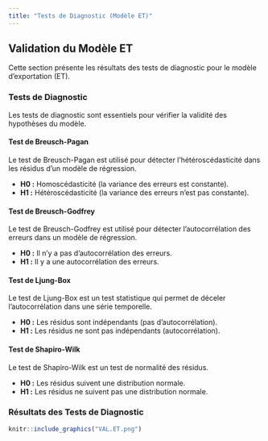 ```yaml
---
title: "Tests de Diagnostic (Modèle ET)"
---
```


## Validation du Modèle ET

Cette section présente les résultats des tests de diagnostic pour le modèle d'exportation (ET).

### Tests de Diagnostic

Les tests de diagnostic sont essentiels pour vérifier la validité des hypothèses du modèle.

#### Test de Breusch-Pagan

Le test de Breusch-Pagan est utilisé pour détecter l'hétéroscédasticité dans les résidus d'un modèle de régression.

- **H0 :** Homoscédasticité (la variance des erreurs est constante).
- **H1 :** Hétéroscédasticité (la variance des erreurs n'est pas constante).

#### Test de Breusch-Godfrey

Le test de Breusch-Godfrey est utilisé pour détecter l'autocorrélation des erreurs dans un modèle de régression.

- **H0 :** Il n'y a pas d'autocorrélation des erreurs.
- **H1 :** Il y a une autocorrélation des erreurs.

#### Test de Ljung-Box

Le test de Ljung-Box est un test statistique qui permet de déceler l'autocorrélation dans une série temporelle.

- **H0 :** Les résidus sont indépendants (pas d'autocorrélation).
- **H1 :** Les résidus ne sont pas indépendants (autocorrélation).

#### Test de Shapiro-Wilk

Le test de Shapiro-Wilk est un test de normalité des résidus.

- **H0 :** Les résidus suivent une distribution normale.
- **H1 :** Les résidus ne suivent pas une distribution normale.

### Résultats des Tests de Diagnostic

```r
knitr::include_graphics("VAL.ET.png")
```
